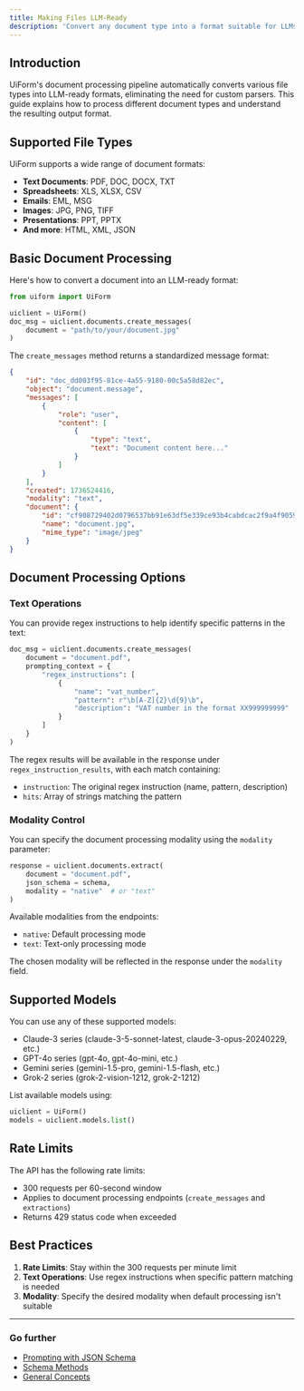 ```yaml
---
title: Making Files LLM-Ready
description: 'Convert any document type into a format suitable for LLMs'
---
```


## Introduction

UiForm's document processing pipeline automatically converts various file types into LLM-ready formats, eliminating the need for custom parsers. This guide explains how to process different document types and understand the resulting output format.

## Supported File Types

UiForm supports a wide range of document formats:

- **Text Documents**: PDF, DOC, DOCX, TXT
- **Spreadsheets**: XLS, XLSX, CSV
- **Emails**: EML, MSG
- **Images**: JPG, PNG, TIFF
- **Presentations**: PPT, PPTX
- **And more**: HTML, XML, JSON

## Basic Document Processing

Here's how to convert a document into an LLM-ready format:

```python
from uiform import UiForm

uiclient = UiForm()
doc_msg = uiclient.documents.create_messages(
    document = "path/to/your/document.jpg"
)
```

The `create_messages` method returns a standardized message format:

```json
{
    "id": "doc_dd003f95-81ce-4a55-9180-00c5a58d82ec",
    "object": "document.message",
    "messages": [
        {
            "role": "user",
            "content": [
                {
                    "type": "text",
                    "text": "Document content here..."
                }
            ]
        }
    ],
    "created": 1736524416,
    "modality": "text",
    "document": {
        "id": "cf908729402d0796537bb91e63df5e339ce93b4cabdcac2f9a4f90592647e130",
        "name": "document.jpg",
        "mime_type": "image/jpeg"
    }
}
```

## Document Processing Options

### Text Operations

You can provide regex instructions to help identify specific patterns in the text:

```python
doc_msg = uiclient.documents.create_messages(
    document = "document.pdf",
    prompting_context = {
        "regex_instructions": [
            {
                "name": "vat_number",
                "pattern": r"\b[A-Z]{2}\d{9}\b",
                "description": "VAT number in the format XX999999999"
            }
        ]
    }
)
```

The regex results will be available in the response under `regex_instruction_results`, with each match containing:
- `instruction`: The original regex instruction (name, pattern, description)
- `hits`: Array of strings matching the pattern

### Modality Control

You can specify the document processing modality using the `modality` parameter:

```python
response = uiclient.documents.extract(
    document = "document.pdf",
    json_schema = schema,
    modality = "native"  # or "text"
)
```

Available modalities from the endpoints:
- `native`: Default processing mode
- `text`: Text-only processing mode

The chosen modality will be reflected in the response under the `modality` field.

## Supported Models

You can use any of these supported models:
- Claude-3 series (claude-3-5-sonnet-latest, claude-3-opus-20240229, etc.)
- GPT-4o series (gpt-4o, gpt-4o-mini, etc.)
- Gemini series (gemini-1.5-pro, gemini-1.5-flash, etc.)
- Grok-2 series (grok-2-vision-1212, grok-2-1212)

List available models using:

```python
uiclient = UiForm()
models = uiclient.models.list()
```

## Rate Limits

The API has the following rate limits:
- 300 requests per 60-second window
- Applies to document processing endpoints (`create_messages` and `extractions`)
- Returns 429 status code when exceeded

## Best Practices

1. **Rate Limits**: Stay within the 300 requests per minute limit
2. **Text Operations**: Use regex instructions when specific pattern matching is needed
3. **Modality**: Specify the desired modality when default processing isn't suitable

---

### Go further

- [Prompting with JSON Schema](/get-started/prompting-with-the-json-schema)
- [Schema Methods](/get-started/Schema-Methods)
- [General Concepts](/get-started/General-Concepts)